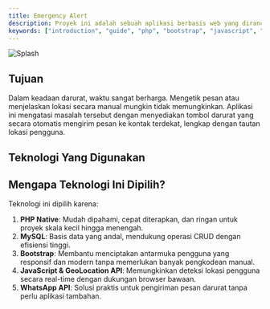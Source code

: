 ```yaml
---
title: Emergency Alert
description: Proyek ini adalah sebuah aplikasi berbasis web yang dirancang untuk membantu pengguna dalam situasi darurat. Aplikasi ini memungkinkan pengguna mengirimkan pesan WhatsApp darurat kepada kontak yang telah disimpan, lengkap dengan lokasi terkini pengguna. Sistem ini dibuat sederhana namun fungsional, mengutamakan kecepatan dan efisiensi dalam situasi mendesak.
keywords: ["introduction", "guide", "php", "bootstrap", "javascript", "mysql"]
---
```


![Splash](/images/splash.png "Documents")

## Tujuan

Dalam keadaan darurat, waktu sangat berharga. Mengetik pesan atau menjelaskan lokasi secara manual mungkin tidak memungkinkan. Aplikasi ini mengatasi masalah tersebut dengan menyediakan tombol darurat yang secara otomatis mengirim pesan ke kontak terdekat, lengkap dengan tautan lokasi pengguna.

## Teknologi Yang Digunakan

<CardGrid>
  <Card
    title="Backend (Server-Side)"
    description="Menggunakan PHP Native untuk logika backend, operasi CRUD data kontak darurat, dan pengintegrasian pengiriman pesan melalui WhatsApp API."
  />
  <Card
    title="Database"
    description="MySQL digunakan untuk menyimpan data kontak darurat seperti nama dan nomor WhatsApp, dengan tabel yang sederhana untuk pengelolaan data."
  />
  <Card
    title="Frontend (Client-Side)"
    description="Menggunakan kombinasi HTML, CSS, JavaScript, dan Bootstrap untuk menciptakan antarmuka yang responsif, modern, dan ramah pengguna."
  />
  <Card
    title="Bootstrap"
    description="Framework CSS ini digunakan untuk membuat elemen UI seperti form, tabel, tombol, dan card agar lebih menarik dan cepat dibuat."
  />
  <Card
    title="JavaScript & GeoLocation API"
    description="JavaScript digunakan untuk mengambil lokasi pengguna secara real-time menggunakan GeoLocation API dan membuat tautan lokasi dalam format Google Maps."
  />
  <Card
    title="WhatsApp API"
    description="Pesan darurat dikirim menggunakan tautan dinamis ke WhatsApp dengan format `https://wa.me/<nomor>?text=<pesan>`."
  />
</CardGrid>

## Mengapa Teknologi Ini Dipilih?

Teknologi ini dipilih karena:

1. **PHP Native**: Mudah dipahami, cepat diterapkan, dan ringan untuk proyek skala kecil hingga menengah.
2. **MySQL**: Basis data yang andal, mendukung operasi CRUD dengan efisiensi tinggi.
3. **Bootstrap**: Membantu menciptakan antarmuka pengguna yang responsif dan modern tanpa memerlukan banyak pengkodean manual.
4. **JavaScript & GeoLocation API**: Memungkinkan deteksi lokasi pengguna secara real-time dengan dukungan browser bawaan.
5. **WhatsApp API**: Solusi praktis untuk pengiriman pesan darurat tanpa perlu aplikasi tambahan.